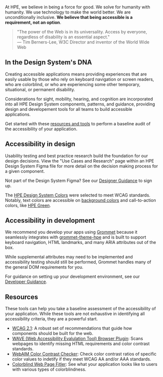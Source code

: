 At HPE, we believe in being a force for good. We solve for humanity with humanity.
We use technology to make the world better. We are unconditionally inclusive.
**We believe that being accessible is a requirement, not an option**.

> "The power of the Web is in its universality. Access by everyone, regardless 
of disability is an essential aspect." <br />&mdash; Tim Berners-Lee, W3C Director 
and inventor of the World Wide Web

## In the Design System's DNA

Creating accessible applications means providing experiences that are easily 
usable by those who rely on keyboard navigation or screen readers, who are 
colorblind, or who are experiencing some other temporary, situational, or 
permanent disability.

Considerations for sight, mobility, hearing, and cognition are incorporated 
into all HPE Design System components, patterns, and guidance, providing 
design and developement tools for all teams to build accessible applications.

Get started with these [resources and tools](#resources) to perform a 
baseline audit of the accessibility of your application.

## Accessibility in design

Usability testing and best practice research build the foundation for our 
design decisions. View the "Use Cases and Research" page within an 
HPE Design System Figma file for more detail on the decision making process 
for a given component.

Not part of the Design System Figma? See our 
[Designer Guidance](/extend/designer-guidance#setting-up-your-figma-account) to sign up.

The [HPE Design System Colors](/foundation/color) were selected to meet WCAG 
standards. Notably, text colors are accessible on 
[background colors](/foundation/color#background-colors) and call-to-action 
colors, like [HPE Green](/foundation/color#green-color-accessibility).

## Accessibility in development

We recommend you develop your apps using [Grommet](https://v2.grommet.io/) 
because it seamlessly integrates with [grommet-theme-hpe](https://github.com/grommet/grommet-theme-hpe) 
and is built to support keyboard navigation, HTML landmarks, and many ARIA attributes 
out of the box.

While supplemental attributes may need to be implemented and accessibility testing 
should still be performed, Grommet handles many of the general DOM requirements for you.

For guidance on setting up your development environment, see our [Developer Guidance](/extend/developer-guidance).

## Resources

These tools can help you take a baseline assessment of the accessibility 
of your application. While these tools are not exhaustive in identifying 
all accessibility criteria, they are a powerful start.

- [WCAG 2.1](https://www.w3.org/TR/WCAG21/): A robust set of recommendations 
that guide how components should be built for the web.
- [WAVE (Web Accessibility Evalulation Tool) Browser Plugin](https://wave.webaim.org/extension/): Scans 
webpages to identify missing HTML requirements and color contrast standards.
- [WebAIM Color Contrast Checker](https://webaim.org/resources/contrastchecker/): Check 
color contrast ratios of specific color values to indetify if they meet WCAG AA and/or AAA standards.
- [Colorblind Web Page Fitler](https://www.toptal.com/designers/colorfilter/): See what 
your application looks like to users with various types of colorblindness.
